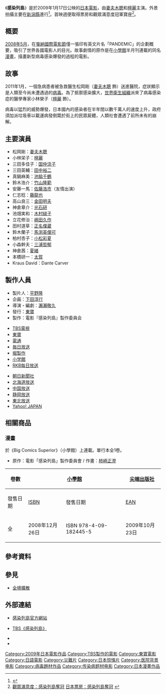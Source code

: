 {{noteTA
|G1=JP Show 
}}
{{distinguish|感染半岛}}
{{Infobox Film
| name               = 感染列島
| image              = 
| caption            = 
| director           = [[瀨瀨敬久|瀨瀨敬久]]
| writer             = 瀨瀨敬久
| starring           = [[妻夫木聰|妻夫木聰]]<br />[[檀麗|檀麗]]<br />[[國仲涼子|國仲涼子]]<br />[[田中裕二|田中裕二]]<br />[[池脇千鶴|池脇千鶴]]
| cinematography     = 齊藤幸一
| editing            = 川瀨功
| music              = 安川午朗<br>
| maintheme          = [[Remioromen|Remioromen]]〈夢の蕾〉
| distributor        = {{flagicon|JPN}} [[東寶|東寶]]<br/>{{flagicon|HKG}} [[發行工作室_(香港)_有限公司|發行工作室 (香港) 有限公司]]
| released           = {{flagicon|JPN}} 2009年1月17日<br/>{{flagicon|HKG}} 2009年11月12日
| runtime            = 138分鐘
| country            = [[日本|日本]]
| language           = [[日語|日語]]
| budget             = 
| gross              = 19.1億[[日圓|日圓]]<ref>{{cite web |url=http://www.eiren.org/toukei/2009.html |title=過去興行収入上位作品 2009年（1月～12月） |publisher=日本映画製作者連盟 |accessdate=2011-04-24 |archive-date=2011-07-26 |archive-url=https://web.archive.org/web/20110726023726/http://www.eiren.org/toukei/2009.html |dead-url=no }}</ref>
| amg_id = 
| imdb_id            = 1185654
}}
{{japanese|japanese=感染列島|kana=かんせんれっとう|romaji=Kansen Rettō}}
《'''感染列島'''》是於2009年1月17日公映的[[日本電影|日本電影]]，由[[妻夫木聰|妻夫木聰]]和[[檀麗|檀麗]]主演。外景拍攝主要在[[新潟縣|新潟縣]]進行<ref>{{Cite web |url=http://news.sina.com/sinacn/205-000-103-107/2008-04-15/0045518646.html |title=SINA新聞 |accessdate=2009-01-17 |archive-date=2008-06-21 |archive-url=https://web.archive.org/web/20080621112006/http://news.sina.com/sinacn/205-000-103-107/2008-04-15/0045518646.html |dead-url=no }}</ref>。首映週便取得票房和觀眾滿意度冠軍寶座<ref>[http://news.pia.jp/pia/news.do?newsCd=200901190006 觀眾滿意度：感染列島奪冠] {{Wayback|url=http://news.pia.jp/pia/news.do?newsCd=200901190006 |date=20090817030200 }}[http://news.sina.com/sinacn/506-000-103-107/2009-01-20/0048674425.html 日本票房：感染列島奪冠] {{Wayback|url=http://news.sina.com/sinacn/506-000-103-107/2009-01-20/0048674425.html |date=20090222221151 }}</ref>。

== 概要 ==
[[2008年5月|2008年5月]]，在[[戛納國際電影節|戛納國際電影節]]僅一張印有英文片名「PANDEMIC」的企劃概要，吸引了世界各國電影人的目光。故事劇情的原作是在[[小學館|小學館]]半月刊連載的同名[[日本漫畫|漫畫]]，描畫新型病毒感染爆發的過程的電影。

== 故事 ==
2011年1月，一個急病患者被急救醫生松岡剛（[[妻夫木聰|妻夫木聰]] 飾）送進醫院，症狀顯示是人類至今尚未遭遇過的[[病毒|病毒]]。為了抵禦感染擴大，[[世界衛生組織|世界衛生組織]]派來了病毒感染症的醫學專家小林榮子（[[檀麗|檀麗]] 飾）。

病毒以猛烈的威勢爆發，日本國內的感染者在半年間以數千萬人的速度上升，政府須加派垃圾車以載運病發倒斃於街上的民眾屍體，人類社會遭遇了前所未有的崩解。

== 主要演員 ==
*松岡剛：[[妻夫木聰|妻夫木聰]]
*小林栄子：[[檀麗|檀麗]]
*三田多佳子：[[国仲涼子|国仲涼子]]
*三田英輔：[[田中裕二|田中裕二]]
*真鍋麻美：[[池脇千鶴|池脇千鶴]]
*鈴木浩介：[[竹山隆範|竹山隆範]]
*安藤一馬：[[佐藤浩市|佐藤浩市]]（友情出演）
*仁志稔：[[藤龍也|藤龍也]]
*高山良三：[[金田明夫|金田明夫]]
*神倉章介：[[光石研|光石研]]
*池畑実和：[[木村緑子|木村緑子]]
*立花修治：[[嶋田久作|嶋田久作]]
*田村道草：[[正名僕蔵|正名僕蔵]]
*鈴木蘭子：[[馬渕英俚可|馬渕英俚可]]
*柏村杏子：[[小松彩夏|小松彩夏]]
*小森幹夫：[[三浦哲郁|三浦哲郁]]
*神倉茜：[[夏緒|夏緒]]
*本橋研一：[[太賀|太賀]]
*Kraus David：Dante Carver

==製作人員==
*製片人：[[平野隆|平野隆]]
*企画：[[下田淳行|下田淳行]]
*導演・編劇：[[瀨瀨敬久|瀨瀨敬久]]
*發行：[[東寶|東寶]]
*製作：電影『感染列島』製作委員会
{{col-begin}}
{{col-2}}
*[[TBS電視|TBS電視]]
*[[東寶映畫|東寶]]
*[[電通|電通]]
*[[毎日放送|毎日放送]]
*[[堀製作|堀製作]]
*[[小学館|小学館]]
*[[RKB每日放送|RKB每日放送]]
{{col-2}}
*[[朝日新聞社|朝日新聞社]]
*[[北海道放送|北海道放送]]
*[[中国放送|中国放送]]
*[[静岡放送|静岡放送]]
*[[東北放送|東北放送]]
*[[Yahoo!_JAPAN|Yahoo! JAPAN]]
{{col-end}}

==相關商品==
===漫畫===
於《Big Comics Superior》（小學館）上連載。單行本全1卷。
* 原作：電影「感染列島」製作委員會 / 作畫：[[柿崎正澄|柿崎正澄]]
{| class="wikitable" style="font-size:small"
!rowspan="2"|卷數
!colspan="2"|{{flagicon|JPN}} [[小學館|小學館]]
!colspan="2"|{{flagicon|TWN}} [[尖端出版社|尖端出版社]]
!colspan="2"|{{flagicon|HKG}} [[正文社|正文社]]
|-
!發售日期!![[ISBN|ISBN]]!!發售日期!![[EAN|EAN]]!!發售日期!!ISBN
|-
!全
|2008年12月26日||ISBN 978-4-09-182445-5
|2009年10月23日||EAN 471-7702-22847-7
|2009年11月1日||ISBN 978-988-210-834-9
|}

==參考資料==
{{reflist}}

==參見==
*[[全境擴散|全境擴散]]

==外部連結==
*{{ja}}[http://kansen-rettou.jp/ 感染列島官方網站]{{Wayback|url=http://kansen-rettou.jp/ |date=20081205071426 }}
*{{ja}}[http://www.tbs.co.jp/movie/kansenrettou/ TBS《感染列島》]{{Wayback|url=http://www.tbs.co.jp/movie/kansenrettou/ |date=20090203163050 }}
*{{zh-tw}}{{youtube|VQ0YBj90wYw|2009年10月23日 三立報導《感染列島》相關新聞畫面}}
*{{imdb title|tt1185654|感染列島}}


{{DEFAULTSORT:Kansen Rettou}}
[[Category:2009年日本電影作品|Category:2009年日本電影作品]]
[[Category:TBS製作的電影|Category:TBS製作的電影]]
[[Category:東寶電影|Category:東寶電影]]
[[Category:日語電影|Category:日語電影]]
[[Category:災難片|Category:災難片]]
[[Category:日本惊悚片|Category:日本惊悚片]]
[[Category:医院背景电影|Category:医院背景电影]]
[[Category:病毒題材作品|Category:病毒題材作品]]
[[Category:传染病题材电影|Category:传染病题材电影]]
[[Category:日本漫畫作品|Category:日本漫畫作品]]